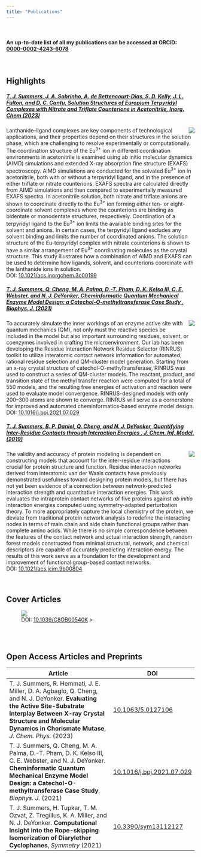 ```yaml
---
title: "Publications"
---
```


<br>
<h4>An up-to-date list of all my publications can be accessed at <i class="fa-brands fa-orcid"></i>ORCiD: <a href="https://orcid.org/0000-0002-4243-6078">0000-0002-4243-6078</a> </h4>

<br>

## Highlights

<div role="tablist" aria-multiselectable="true">

<div class="panel panel-default">
<div class="panel-heading" role="tab" id="pub1">
<h5 class="panel-title">
<a class="collapsed" data-toggle="collapse" data-parent="#faq" href="#abstract1" aria-expanded="false" aria-controls="abstract1">
T. J. Summers, J. A. Sobrinho, A. de Bettencourt-Dias, S. D. Kelly, J. L. Fulton, and D. C. Cantu, <b> Solution Structures of Europium Terpyridyl Complexes with Nitrate and Triflate Counterions in Acetonitrile</b>, <i>Inorg. Chem</i> (2023) 
<span class="caret"></span>
</a>
</h5>
</div>
<div id="abstract1" class="panel-collapse collapse in" role="tabpanel" aria-labelledby="pub1">
<div class="panel-body">
<img src="https://pubs.acs.org/cms/10.1021/acs.inorgchem.3c00199/asset/images/medium/ic3c00199_0010.gif" style="float:right;padding: 0px 0px 0px 10px;">
Lanthanide–ligand complexes are key components of technological applications, and their properties depend on their structures in the solution phase, which are challenging to resolve experimentally or computationally. The coordination structure of the Eu<sup>3+</sup> ion in different coordination environments in acetonitrile is examined using ab initio molecular dynamics (AIMD) simulations and extended X-ray absorption fine structure (EXAFS) spectroscopy. AIMD simulations are conducted for the solvated Eu<sup>3+</sup> ion in acetonitrile, both with or without a terpyridyl ligand, and in the presence of either triflate or nitrate counterions. EXAFS spectra are calculated directly from AIMD simulations and then compared to experimentally measured EXAFS spectra. In acetonitrile solution, both nitrate and triflate anions are shown to coordinate directly to the Eu<sup>3+</sup> ion forming either ten- or eight-coordinate solvent complexes where the counterions are binding as bidentate or monodentate structures, respectively. Coordination of a terpyridyl ligand to the Eu<sup>3+</sup> ion limits the available binding sites for the solvent and anions. In certain cases, the terpyridyl ligand excludes any solvent binding and limits the number of coordinated anions. The solution structure of the Eu-terpyridyl complex with nitrate counterions is shown to have a similar arrangement of Eu<sup>3+</sup> coordinating molecules as the crystal structure. This study illustrates how a combination of AIMD and EXAFS can be used to determine how ligands, solvent, and counterions coordinate with the lanthanide ions in solution. 
<br> 
DOI: <a href="https://doi.org/10.1021/acs.inorgchem.3c00199">10.1021/acs.inorgchem.3c00199</a> 
</div>
</div>
</div>

<div class="panel panel-default">
<div class="panel-heading" role="tab" id="pub2">
<h5 class="panel-title">
<a class="collapsed" data-toggle="collapse" data-parent="#faq" href="#abstract2" aria-expanded="false" aria-controls="abstract2">
T. J. Summers, Q. Cheng, M. A. Palma, D.-T. Pham, D. K. Kelso III, C. E. Webster, and N. J. DeYonker, <b> Cheminformatic Quantum Mechanical Enzyme Model Design: a Catechol-O-methyltransferase Case Study </b>, <i>Biophys. J.</i> (2021) 
<span class="caret"></span>
</a>
</h5>
</div>
<div id="abstract2" class="panel-collapse collapse" role="tabpanel" aria-labelledby="pub2">
<div class="panel-body">
<img src="https://ars.els-cdn.com/content/image/1-s2.0-S0006349521006457-gr1.jpg" style="float:right;padding: 0px 0px 10px 10px;">
To accurately simulate the inner workings of an enzyme active site with quantum mechanics (QM), not only must the reactive species be included in the model but also important surrounding residues, solvent, or coenzymes involved in crafting the microenvironment. Our lab has been developing the Residue Interaction Network Residue Selector (RINRUS) toolkit to utilize interatomic contact network information for automated, rational residue selection and QM-cluster model generation. Starting from an x-ray crystal structure of catechol-O-methyltransferase, RINRUS was used to construct a series of QM-cluster models. The reactant, product, and transition state of the methyl transfer reaction were computed for a total of 550 models, and the resulting free energies of activation and reaction were used to evaluate model convergence. RINRUS-designed models with only 200–300 atoms are shown to converge. RINRUS will serve as a cornerstone for improved and automated cheminformatics-based enzyme model design.
<br> 
DOI: <a href="https://doi.org/10.1016/j.bpj.2021.07.029">10.1016/j.bpj.2021.07.029</a> 
</div>
</div>
</div>

<div class="panel panel-default">
<div class="panel-heading" role="tab" id="pub3">
<h5 class="panel-title">
<a class="collapsed" data-toggle="collapse" data-parent="#faq" href="#abstract3" aria-expanded="false" aria-controls="abstract3">
T. J. Summers, B. P. Daniel, Q. Cheng, and N. J. DeYonker, <b> Quantifying Inter-Residue Contacts through Interaction Energies </b>, <i>J. Chem. Inf. Model.</i> (2019) 
<span class="caret"></span>
</a>
</h5>
</div>
<div id="abstract3" class="panel-collapse collapse" role="tabpanel" aria-labelledby="pub3">
<div class="panel-body">
<img src="https://pubs.acs.org/cms/10.1021/acs.jcim.9b00804/asset/images/medium/ci9b00804_0010.gif" style="float:right;padding: 0px 0px 10px 10px;">
The validity and accuracy of protein modeling is dependent on constructing models that account for the inter-residue interactions crucial for protein structure and function. Residue interaction networks derived from interatomic van der Waals contacts have previously demonstrated usefulness toward designing protein models, but there has not yet been evidence of a connection between network-predicted interaction strength and quantitative interaction energies. This work evaluates the intraprotein contact networks of five proteins against <i>ab initio</i> interaction energies computed using symmetry-adapted perturbation theory. To more appropriately capture the local chemistry of the protein, we deviate from traditional protein network analysis to redefine the interacting nodes in terms of main chain and side chain functional groups rather than complete amino acids. While there is no simple correspondence between the features of the contact network and actual interaction strength, random forest models constructed from minimal structural, network, and chemical descriptors are capable of accurately predicting interaction energy. The results of this work serve as a foundation for the development and improvement of functional group-based contact networks.
<br> 
DOI: <a href="https://doi.org/10.1021/acs.jcim.9b00804">10.1021/acs.jcim.9b00804</a> 
</div>
</div>
</div>

</div>

<br>

## Cover Articles  
<figure>
    <img src="https://pubs.rsc.org/en/Image/Get?imageInfo.ImageType=GA&imageInfo.ImageIdentifier.ManuscriptID=C8OB90081G&imageInfo.ImageIdentifier.Year=2018">
    <figcaption> DOI: <a href="https://doi.org/10.1039/C8OB00540K">10.1039/C8OB00540K</a>  >
</figure>

<br>
<br>

## Open Access Articles and Preprints

<table class="table table-striped table-hover ">
  <thead>
    <tr>
      <th>Article</th>
      <th>DOI</th>
    </tr>
  </thead>
  <tbody>
    <tr>
      <td>T. J. Summers, R. Hemmati, J. E. Miller, D. A. Agbaglo, Q. Cheng, and N. J. DeYonker. <b>Evaluating the Active Site-Substrate Interplay Between X-ray Crystal Structure and Molecular Dynamics in Chorismate Mutase</b>, <i>J. Chem. Phys.</i> (2023)</td>
      <td><a href="https://doi.org/10.1063/5.0127106">10.1063/5.0127106</a></td>
    </tr>
    <tr>
      <td>T. J. Summers, Q. Cheng, M. A. Palma, D.-T. Pham, D. K. Kelso III, C. E. Webster, and N. J. DeYonker. <b>Cheminformatic Quantum Mechanical Enzyme Model Design: a Catechol-O-methyltransferase Case Study</b>, <i>Biophys. J.</i> (2021)</td>
      <td><a href="https://doi.org/10.1016/j.bpj.2021.07.029">10.1016/j.bpj.2021.07.029</a></td>
    </tr>
    <tr>
      <td>T. J. Summers, H. Tupkar, T. M. Ozvat, Z. Tregillus, K. A. Miller, and N. J. DeYonker. <b>Computational Insight into the Rope-skipping Isomerization of Diarylether Cyclophanes</b>, <i>Symmetry</i> (2021)</td>
      <td><a href="https://doi.org/10.3390/sym13112127">10.3390/sym13112127</a></td>
    </tr>
  </tbody>
</table>
